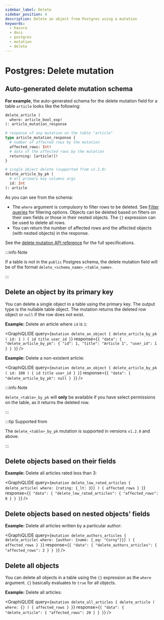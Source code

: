 ```yaml
---
sidebar_label: Delete
sidebar_position: 4
description: Delete an object from Postgres using a mutation
keywords:
  - hasura
  - docs
  - postgres
  - mutation
  - delete
---
```



# Postgres: Delete mutation

## Auto-generated delete mutation schema

**For example**, the auto-generated schema for the delete mutation field
for a table `article` looks like the following:

```graphql
delete_article (
  where: article_bool_exp!
): article_mutation_response

# response of any mutation on the table "article"
type article_mutation_response {
  # number of affected rows by the mutation
  affected_rows: Int!
  # data of the affected rows by the mutation
  returning: [article!]!
}

# single object delete (supported from v1.2.0)
delete_article_by_pk (
  # all primary key columns args
  id: Int
): article
```

As you can see from the schema:

-   The `where` argument is compulsory to filter rows to be deleted. See
    [Filter queries](/graphql/core/databases/postgres/queries/query-filters.mdx) for filtering options. Objects
    can be deleted based on filters on their own fields or those in
    their nested objects. The `{}` expression can be used to delete all
    rows.
-   You can return the number of affected rows and the affected objects
    (with nested objects) in the response.

See the [delete mutation API reference](/graphql/core/api-reference/graphql-api/mutation.mdx#delete-syntax) for the full
specifications.

:::info Note

If a table is not in the `public` Postgres schema, the delete mutation
field will be of the format `delete_<schema_name>_<table_name>`.

:::

## Delete an object by its primary key

You can delete a single object in a table using the primary key. The
output type is the nullable table object. The mutation returns the
deleted row object or `null` if the row does not exist.

**Example:** Delete an article where `id` is `1`:

<GraphiQLIDE
  query={`mutation delete_an_object {
  delete_article_by_pk (
    id: 1
  ) {
    id
    title
    user_id
  }`}
  response={`{
  "data": {
    "delete_article_by_pk": {
      "id": 1,
      "title": "Article 1",
      "user_id": 1
    }
  }
}`}
/>

**Example:** Delete a non-existent article:

<GraphiQLIDE
query={`mutation delete_an_object {
delete_article_by_pk (
  id: 100
) {
  id
  title
  user_id
}
}`}
response={`{
  "data": {
    "delete_article_by_pk": null
  }
}`}
/>

:::info Note

`delete_<table>_by_pk` will **only** be available if you have select
permissions on the table, as it returns the deleted row.

:::

:::tip Supported from

The `delete_<table>_by_pk` mutation is supported in versions `v1.2.0`
and above.

:::

## Delete objects based on their fields

**Example:** Delete all articles rated less than 3:

<GraphiQLIDE
query={`mutation delete_low_rated_articles {
  delete_article(
    where: {rating: {_lt: 3}}
  ) {
    affected_rows
  }
}`}
response={`{
    "data": {
      "delete_low_rated_articles": {
      "affected_rows": 8
    }
  }
}`}
/>

## Delete objects based on nested objects' fields

**Example:** Delete all articles written by a particular author:

<GraphiQLIDE
query={`mutation delete_authors_articles {
  delete_article(
    where: {author: {name: {_eq: "Corny"}}}
  ) {
    affected_rows
  }
}`}
response={`{
  "data": {
    "delete_authors_articles": {
      "affected_rows": 2
    }
  }
}`}
/>

## Delete all objects

You can delete all objects in a table using the `{}` expression as the
`where` argument. `{}` basically evaluates to `true` for all objects.

**Example:** Delete all articles:

<GraphiQLIDE
query={`mutation delete_all_articles {
  delete_article (
    where: {}
  ) {
    affected_rows
  }
}`}
response={`{
  "data": {
    "delete_article": {
      "affected_rows": 20
    }
  }
}`}
/>

